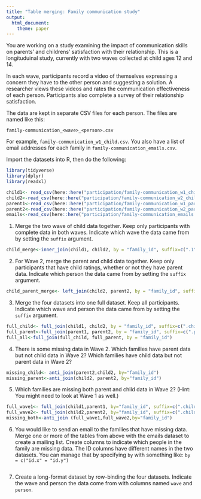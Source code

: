 ```yaml
---
title: "Table merging: Family communication study"
output: 
  html_document:
    theme: paper
---
```


You are working on a study examining the impact of communication skills on parents' and childrens' satisfaction with their relationship. 
This is a longituduinal study, currently with two waves collected at child ages 12 and 14.

In each wave, participants record a video of themselves expressing a concern they have to the other person and suggesting a solution.
A researcher views these videos and rates the communication effectiveness of each person.
Participants also complete a survey of their relationship satisfaction.

The data are kept in separate CSV files for each person.
The files are named like this:

```
family-communication_<wave>_<person>.csv
```

For example, `family-communication_w1_child.csv`.
You also have a list of email addresses for each family in `family-communication_emails.csv`.

Import the datasets into R, then do the following:

```r
library(tidyverse)
library(dplyr)
library(readxl)

child1<- read_csv(here::here("participation/family-communication_w1_child.csv"))
child2<-read_csv(here::here("participation/family-communication_w2_child.csv"))
parent1<-read_csv(here::here("participation/family-communication_w1_parent.csv"))
parent2<-read_csv(here::here("participation/family-communication_w2_parent.csv"))
emails<-read_csv(here::here("participation/family-communication_emails.csv"))
```


1. Merge the two wave of child data together.
   Keep only participants with complete data in both waves.
   Indicate which wave the data came from by setting the `suffix` argument.
   
```r
child_merge<-inner_join(child1, child2, by = "family_id", suffix=c(".1", ".2"))

```
   
   
2. For Wave 2, merge the parent and child data together.
   Keep only participants that have child ratings, whether or not they have parent data.
   Indicate which person the data came from by setting the `suffix` argument.
   
```r

child_parent_merge<- left_join(child2, parent2, by = "family_id", suffix=c(".child", ".parent"))

```
   
   
3. Merge the four datasets into one full dataset.
   Keep all participants.
   Indicate which wave and person the data came from by setting the `suffix` argument.
   
```r
full_child<- full_join(child1, child2, by = "family_id", suffix=c(".child1", ".child2"))
full_parent<-full_join(parent1, parent2, by = "family_id", suffix=c(".parent1", ".parent2"))
full_all<-full_join(full_child, full_parent, by = "family_id")
```
   
4. There is some missing data in Wave 2. 
   Which families have parent data but not child data in Wave 2?
   Which families have child data but not parent data in Wave 2?

```r

missing_child<- anti_join(parent2,child2, by="family_id")
missing_parent<-anti_join(child2, parent2, by="family_id")

```

5. Which families are missing both parent and child data in Wave 2?
   (Hint: You might need to look at Wave 1 as well.)
   
```r
full_wave1<- full_join(child1,parent1, by="family_id", suffix=c(".child1",".parent1"))
full_wave2<- full_join(child2,parent2, by="family_id", suffix=c(".child2",".parent2"))
missing_both<-anti_join (full_wave1,full_wave2,by="family_id")
```
   
6. You would like to send an email to the families that have missing data.
   Merge one or more of the tables from above with the emails dataset to create a mailing list.
   Create columns to indicate which people in the family are missing data.
   The ID columns have different names in the two datasets.
   You can manage that by specifying `by` with something like: `by = c("id.x" = "id.y")`
   
```r




```
   
   
7. Create a long-format dataset by row-binding the four datasets.
   Indicate the wave and person the data come from with columns named `wave` and `person`.
